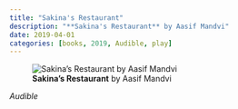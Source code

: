 ```yaml
---
title: "Sakina's Restaurant"
description: "**Sakina's Restaurant** by Aasif Mandvi"
date: 2019-04-01
categories: [books, 2019, Audible, play]
---
```

![**Sakina's Restaurant** by Aasif Mandvi](sakinas-restaurant.jpg){fig-align="left"}

*Audible*